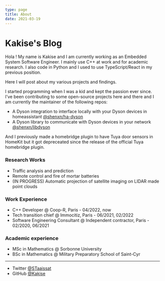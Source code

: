 ```yaml
---
type: page
title: About
date: 2021-03-19
---
```


# Kakise's Blog

Hola ! My name is Kakise and I am currently working as an Embedded System Software Engineer. I mainly use C++ at work and for academic research. I also code in Python and
I used to use TypeScript/React in my previous position.

Here I will post about my various projects and findings.

I started programming when I was a kid and kept the passion ever since. I've been contributing to some open-source projects here and there and I am currently the maintainer
of the following repos:

- A Dyson integration to interface locally with your Dyson devices in homeassistant [@shenxn/ha-dyson](https://github.com/shenxn/ha-dyson)
- A Dyson library to communicate with Dyson devices in your network [@shenxn/libdyson](https://github.com/shenxn/libdyson)

And I previously made a homebridge plugin to have Tuya door sensors in HomeKit but it got depreceated since the release of the official Tuya homebridge plugin.

### Research Works

- Traffic analysis and prediction
- Remote control and fire of mortar batteries
- (IN PROGRESS) Automatic projection of satellite imaging on LIDAR made point clouds

### Work Experience

- C++ Developer @ Coop-R, Paris - 04/2022, now
- Tech transition chief @ Immocitiz, Paris - 06/2021, 02/2022
- Software Engineering Consultant @ Independent contractor, Paris - 02/2020, 06/2021

### Academic experience

- MSc in Mathematics @ Sorbonne University
- BSc in Mathematics @ Military Preparatory School of Saint-Cyr

---

- Twitter [@STaaissat](https://twitter.com/STaaissat)
- GitHub [@Kakise](https://github.com/Kakise)

